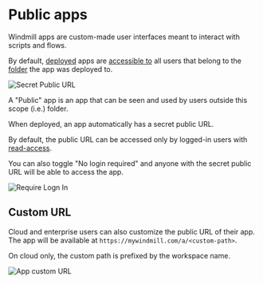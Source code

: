 
# Public apps

Windmill apps are custom-made user interfaces meant to interact with scripts and flows.

By default, [deployed](./6_app_deployment.mdx) apps are [accessible to](../core_concepts/16_roles_and_permissions/index.mdx) all users that belong to the [folder](../core_concepts/8_groups_and_folders/index.mdx) the app was deployed to.

![Secret Public URL](../assets/apps/5_public_apps/public_app.png "Secret Public URL")

A "Public" app is an app that can be seen and used by users outside this scope (i.e.) folder.

When deployed, an app automatically has a secret public URL.

By default, the public URL can be accessed only by logged-in users with [read-access](../core_concepts/16_roles_and_permissions/index.mdx).

You can also toggle "No login required" and anyone with the secret public URL will be able to access the app.

![Require Logn In](../assets/apps/5_public_apps/public_log.png "Require Logn In")

<div className="grid grid-cols-2 gap-6 mb-4">
	<DocCard
		title="Roles and permissions"
		description="Find out about the roles within a Windmill instance and their respective permissions."
		href="/docs/core_concepts/roles_and_permissions"
	/>
</div>

## Custom URL

Cloud and enterprise users can also customize the public URL of their app. The app will be available at `https://mywindmill.com/a/<custom-path>`.

On cloud only, the custom path is prefixed by the workspace name.

![App custom URL](../assets/apps/5_public_apps/app_custom_url.png "App custom URL")
